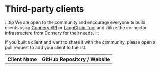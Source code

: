# Third-party clients

:::tip
We are open to the community and encourage everyone to build clients using
[Connery API](/docs/native-clients/api) or [LangChain Tool](/docs/native-clients/langchain)
and utilize the connector infrastructure from Connery for their needs.
:::

If you built a client and want to share it with the community, please open a pull request to add your client to the list.

| Client Name | GitHub Repository / Website |
| ----------- | --------------------------- |
|             |                             |
